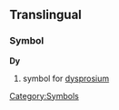 ==Translingual==
===Symbol===
'''Dy'''
#{{chemistry}} symbol for [[dysprosium]]
[[Category:Symbols]]